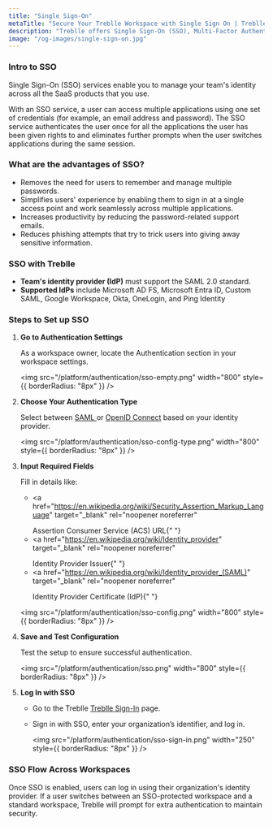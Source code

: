 ```yaml
---
title: "Single Sign-On"
metaTitle: "Secure Your Treblle Workspace with Single Sign On | Treblle Docs"
description: "Treblle offers Single Sign-On (SSO), Multi-Factor Authentication (MFA), and Social Sign-On for secure access to your workspace. Learn how to set up authentication."
image: "/og-images/single-sign-on.jpg"
---
```


### Intro to SSO

Single Sign-On (SSO) services enable you to manage your team's identity across all the SaaS products that you use.

With an SSO service, a user can access multiple applications using one set of credentials (for example, an email address and password). The SSO service authenticates the user once for all the applications the user has been given rights to and eliminates further prompts when the user switches applications during the same session.


### What are the advantages of SSO?
- Removes the need for users to remember and manage multiple passwords.
- Simplifies users' experience by enabling them to sign in at a single access point and work seamlessly across multiple applications.
- Increases productivity by reducing the password-related support emails.
- Reduces phishing attempts that try to trick users into giving away sensitive information.

### SSO with Treblle
- **Team's identity provider (IdP)** must support the SAML 2.0 standard.
- **Supported IdPs** include Microsoft AD FS, Microsoft Entra ID, Custom SAML, Google Workspace, Okta, OneLogin, and Ping Identity

### Steps to Set up SSO

1. **Go to Authentication Settings**

     As a workspace owner, locate the Authentication section in your workspace settings.

     <img
       src="/platform/authentication/sso-empty.png"
       width="800"
       style={{ borderRadius: "8px" }}
     />

2. **Choose Your Authentication Type**

     Select between <a href="https://auth0.com/blog/how-saml-authentication-works/" target="_blank" rel="noopener noreferrer"> SAML </a> or <a href="https://openid.net/developers/how-connect-works/" target="_blank" rel="noopener noreferrer"> OpenID Connect</a> based on your identity provider.

     <img
       src="/platform/authentication/sso-config-type.png"
       width="800"
       style={{ borderRadius: "8px" }}
     />

3. **Input Required Fields**

     Fill in details like:
     - <a
         href="https://en.wikipedia.org/wiki/Security_Assertion_Markup_Language"
         target="_blank"
         rel="noopener noreferrer"
       >
         Assertion Consumer Service (ACS) URL{" "}
       </a>
     - <a
         href="https://en.wikipedia.org/wiki/Identity_provider"
         target="_blank"
         rel="noopener noreferrer"
       >
         Identity Provider Issuer{" "}
       </a>
     - <a
         href="https://en.wikipedia.org/wiki/Identity_provider_(SAML)"
         target="_blank"
         rel="noopener noreferrer"
       >
         Identity Provider Certificate (IdP){" "}
       </a>

   <img
     src="/platform/authentication/sso-config.png"
     width="800"
     style={{ borderRadius: "8px" }}
   />

4. **Save and Test Configuration**

     Test the setup to ensure successful authentication.

     <img
       src="/platform/authentication/sso.png"
       width="800"
       style={{ borderRadius: "8px" }}
     />

5. **Log In with SSO**

   - Go to the Treblle <a href="https://identity.treblle.com/login" target="_blank" rel="noopener noreferrer">Treblle Sign-In</a> page.
   - Sign in with SSO, enter your organization’s identifier, and log in.

     <img
       src="/platform/authentication/sso-sign-in.png"
       width="250"
       style={{ borderRadius: "8px" }}
     />

### SSO Flow Across Workspaces

Once SSO is enabled, users can log in using their organization's identity provider. If a user switches between an SSO-protected workspace and a standard workspace, Treblle will prompt for extra authentication to maintain security.
